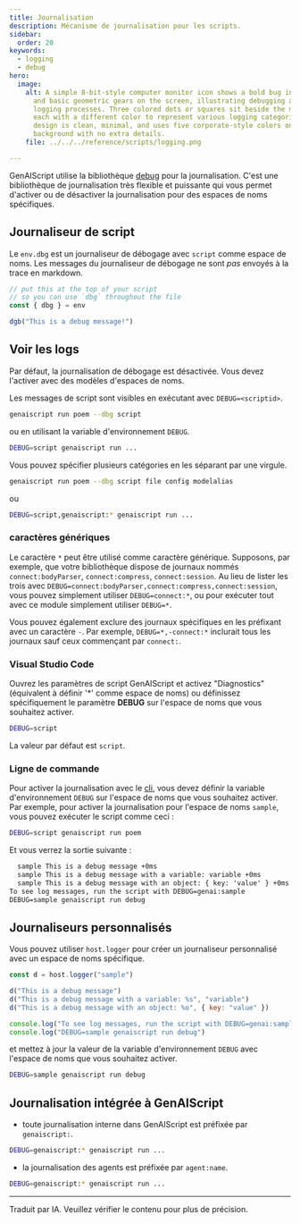 ```yaml
---
title: Journalisation
description: Mécanisme de journalisation pour les scripts.
sidebar:
  order: 20
keywords:
  - logging
  - debug
hero:
  image:
    alt: A simple 8-bit-style computer monitor icon shows a bold bug in one corner
      and basic geometric gears on the screen, illustrating debugging and
      logging processes. Three colored dots or squares sit beside the monitor,
      each with a different color to represent various logging categories. The
      design is clean, minimal, and uses five corporate-style colors on a plain
      background with no extra details.
    file: ../../../reference/scripts/logging.png

---
```


GenAIScript utilise la bibliothèque [debug](https://www.npmjs.com/package/debug) pour la journalisation. C'est une bibliothèque de journalisation très flexible et puissante qui vous permet d'activer ou de désactiver la journalisation pour des espaces de noms spécifiques.

## Journaliseur de script

Le `env.dbg` est un journaliseur de débogage avec `script` comme espace de noms. Les messages du journaliseur de débogage ne sont *pas* envoyés à la trace en markdown.

```js title="poem.genai.mjs"
// put this at the top of your script
// so you can use `dbg` throughout the file
const { dbg } = env

dgb("This is a debug message!")
```

## Voir les logs

Par défaut, la journalisation de débogage est désactivée. Vous devez l'activer avec des modèles d'espaces de noms.

Les messages de script sont visibles en exécutant avec `DEBUG=<scriptid>`.

```sh "--dbg script"
genaiscript run poem --dbg script
```

ou en utilisant la variable d'environnement `DEBUG`.

```sh
DEBUG=script genaiscript run ...
```

Vous pouvez spécifier plusieurs catégories en les séparant par une virgule.

```sh "--dbg script"
genaiscript run poem --dbg script file config modelalias
```

ou

```sh
DEBUG=script,genaiscript:* genaiscript run ...
```

### caractères génériques

Le caractère `*` peut être utilisé comme caractère générique. Supposons, par exemple, que votre bibliothèque dispose de journaux nommés `connect:bodyParser`, `connect:compress`, `connect:session`. Au lieu de lister les trois avec `DEBUG=connect:bodyParser,connect:compress,connect:session`, vous pouvez simplement utiliser `DEBUG=connect:*`, ou pour exécuter tout avec ce module simplement utiliser `DEBUG=*`.

Vous pouvez également exclure des journaux spécifiques en les préfixant avec un caractère `-`. Par exemple, `DEBUG=*,-connect:*` inclurait tous les journaux sauf ceux commençant par `connect:`.

### Visual Studio Code

Ouvrez les paramètres de script GenAIScript et activez "Diagnostics" (équivalent à définir '\*' comme espace de noms) ou définissez spécifiquement le paramètre **DEBUG** sur l'espace de noms que vous souhaitez activer.

```sh
DEBUG=script
```

La valeur par défaut est `script`.

### Ligne de commande

Pour activer la journalisation avec le [cli](../../../reference/reference/cli/), vous devez définir la variable d'environnement `DEBUG` sur l'espace de noms que vous souhaitez activer. Par exemple, pour activer la journalisation pour l'espace de noms `sample`, vous pouvez exécuter le script comme ceci :

```bash
DEBUG=script genaiscript run poem
```

Et vous verrez la sortie suivante :

```txt
  sample This is a debug message +0ms
  sample This is a debug message with a variable: variable +0ms
  sample This is a debug message with an object: { key: 'value' } +0ms
To see log messages, run the script with DEBUG=genai:sample
DEBUG=sample genaiscript run debug
```

## Journaliseurs personnalisés

Vous pouvez utiliser `host.logger` pour créer un journaliseur personnalisé avec un espace de noms spécifique.

```js 'host.logger("sample")'
const d = host.logger("sample")

d("This is a debug message")
d("This is a debug message with a variable: %s", "variable")
d("This is a debug message with an object: %o", { key: "value" })

console.log("To see log messages, run the script with DEBUG=genai:sample")
console.log("DEBUG=sample genaiscript run debug")
```

et mettez à jour la valeur de la variable d'environnement `DEBUG` avec l'espace de noms que vous souhaitez activer.

```sh
DEBUG=sample genaiscript run debug
```

## Journalisation intégrée à GenAIScript

* toute journalisation interne dans GenAIScript est préfixée par `genaiscript:`.

```sh
DEBUG=genaiscript:* genaiscript run ...
```

* la journalisation des agents est préfixée par `agent:name`.

```sh
DEBUG=genaiscript:* genaiscript run ...
```

<hr />

Traduit par IA. Veuillez vérifier le contenu pour plus de précision.
